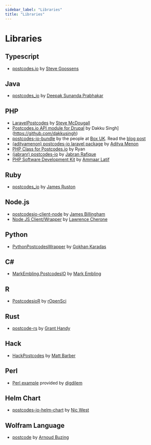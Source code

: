 ```yaml
---
sidebar_label: "Libraries"
title: "Libraries"
---
```


# Libraries

## Typescript

- [postcodes.io](https://www.npmjs.com/package/@stevegoossens/postcodes.io) by [Steve Goossens](https://github.com/stevegoossens)

## Java

- [postcodes_io](https://github.com/spdeepak/postcodes-io-java) by [Deepak Sunanda Prabhakar](https://github.com/spdeepak)

## PHP

- [LaravelPostcodes](https://github.com/JustSteveKing/LaravelPostcodes) by [Steve McDougall](https://github.com/JustSteveKing)
- [Postcodes.io API module for Drupal](https://www.drupal.org/project/postcodes_io_api) by Dakku Singh](https://github.com/dakkusingh)
- [postcodes-io-bundle](https://github.com/boxuk/postcodes-io-bundle) by the people at [Box UK](https://www.boxuk.com/). Read the [blog post](https://www.boxuk.com/insight/)
- [(adityamenon) postcodes-io laravel package](https://github.com/adityamenon/postcodes-io-laravel) by [Aditya Menon](https://adityamenon.co/)
- [PHP Class for Postcodes.io](https://github.com/ryryan/Postcodes-IO-PHP) by Ryan
- [(jabranr) postcodes-io](https://github.com/jabranr/postcodes-io) by [Jabran Rafique](https://github.com/jabranr/)
- [PHP Software Development Kit](https://github.com/ammaar23/postcodes-io-sdk) by [Ammaar Latif](https://github.com/ammaar23)

## Ruby

- [postcodes_io](https://github.com/jamesruston/postcodes_io) by [James Ruston](https://github.com/jamesruston)

## Node.js

- [postcodesio-client-node](https://github.com/cuvva/postcodesio-client-node) by [James Billingham](https://github.com/billinghamj)
- [Node JS Client/Wrapper](https://github.com/lcherone/node-postcodes.io) by [Lawrence Cherone](https://github.com/lcherone)

## Python

- [PythonPostcodesWrapper](https://github.com/previousdeveloper/PythonPostcodesWrapper) by [Gokhan Karadas](https://github.com/previousdeveloper)

## C#

- [MarkEmbling.PostcodesIO](https://github.com/markembling/MarkEmbling.PostcodesIO) by [Mark Embling](https://github.com/markembling)

## R

- [PostcodesioR](https://github.com/ropensci/PostcodesioR) by [rOpenSci](https://ropensci.org/)

## Rust

- [postcode-rs](https://github.com/grantshandy/postcode-rs) by [Grant Handy](https://grantshandy.github.io/)

## Hack

- [HackPostcodes](https://github.com/Mattamorphic/HackPostcodes) by [Matt Barber](https://recursiveiterator.wordpress.com/)

## Perl

- [Perl example](https://gist.github.com/cblanc/ecb2c3aec4a8759f1fba19c98411f39c) provided by [digdilem](https://github.com/digdilem)

## Helm Chart

- [postcodes-io-helm-chart](https://github.com/WayhomeUK/postcodes-io-helm-chart) by [Nic West](https://github.com/nicwest)

## Wolfram Language

- [postcode](https://github.com/arnoudbuzing/postcode) by [Arnoud Buzing](https://github.com/arnoudbuzing)
